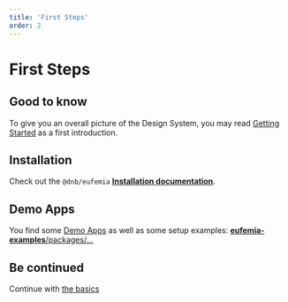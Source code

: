 ```yaml
---
title: 'First Steps'
order: 2
---
```



# First Steps

## Good to know

To give you an overall picture of the Design System, you may read [Getting Started](/uilib/getting-started) as a first introduction.

## Installation

Check out the `@dnb/eufemia` **[Installation documentation](/uilib/usage/#installation)**.

## Demo Apps

You find some [Demo Apps](/uilib/getting-started/demos) as well as some setup examples: [<Icon icon={GithubLogo} size="default" />**eufemia-examples**/packages/...](https://github.com/dnbexperience/eufemia-examples/tree/main/packages)

## Be continued

Continue with [the basics](/uilib/usage/first-steps/the-basics)
